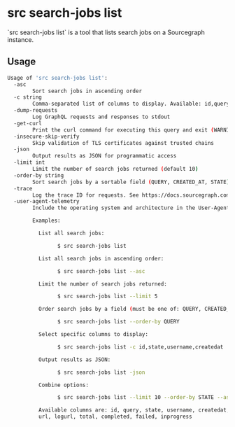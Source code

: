 # src search-jobs list

<p className="subtitle">`src search-jobs list` is a tool that lists search jobs on a Sourcegraph instance.</p>

## Usage

```bash
Usage of 'src search-jobs list':
  -asc
        Sort search jobs in ascending order
  -c string
        Comma-separated list of columns to display. Available: id,query,state,username,createdat,startedat,finishedat,url,logurl,total,completed,failed,inprogress (default "id,username,state,query")
  -dump-requests
        Log GraphQL requests and responses to stdout
  -get-curl
        Print the curl command for executing this query and exit (WARNING: includes printing your access token!)
  -insecure-skip-verify
        Skip validation of TLS certificates against trusted chains
  -json
        Output results as JSON for programmatic access
  -limit int
        Limit the number of search jobs returned (default 10)
  -order-by string
        Sort search jobs by a sortable field (QUERY, CREATED_AT, STATE) (default "CREATED_AT")
  -trace
        Log the trace ID for requests. See https://docs.sourcegraph.com/admin/observability/tracing
  -user-agent-telemetry
        Include the operating system and architecture in the User-Agent sent with requests to Sourcegraph (default true)

        Examples:

          List all search jobs:

                $ src search-jobs list

          List all search jobs in ascending order:

                $ src search-jobs list --asc

          Limit the number of search jobs returned:

                $ src search-jobs list --limit 5

          Order search jobs by a field (must be one of: QUERY, CREATED_AT, STATE):

                $ src search-jobs list --order-by QUERY

          Select specific columns to display:

                $ src search-jobs list -c id,state,username,createdat

          Output results as JSON:

                $ src search-jobs list -json

          Combine options:

                $ src search-jobs list --limit 10 --order-by STATE --asc -c id,query,state

          Available columns are: id, query, state, username, createdat, startedat, finishedat,
          url, logurl, total, completed, failed, inprogress
```
